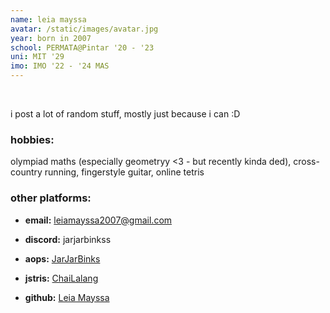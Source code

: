 ```yaml
---
name: leia mayssa
avatar: /static/images/avatar.jpg
year: born in 2007
school: PERMATA@Pintar '20 - '23
uni: MIT '29
imo: IMO '22 - '24 MAS
---
```



<br/>

i post a lot of random stuff, mostly just because i can :D

### hobbies:
olympiad maths (especially geometryy \<3 - but recently kinda ded)\, cross-country running\, fingerstyle guitar\, online tetris 

### other platforms:

- **email:** [leiamayssa2007@gmail.com](https://mail.google.com/mail/u/leiamayssa2007@gmail.com/#inbox?compose=new)

- **discord:** jarjarbinkss

- **aops:** [JarJarBinks](https://artofproblemsolving.com/community/user/775012)

- **jstris:** [ChaiLalang](https://jstris.jezevec10.com/u/ChaiLalang)

- **github:** [Leia Mayssa](https://github.com/leia-mayssa)
